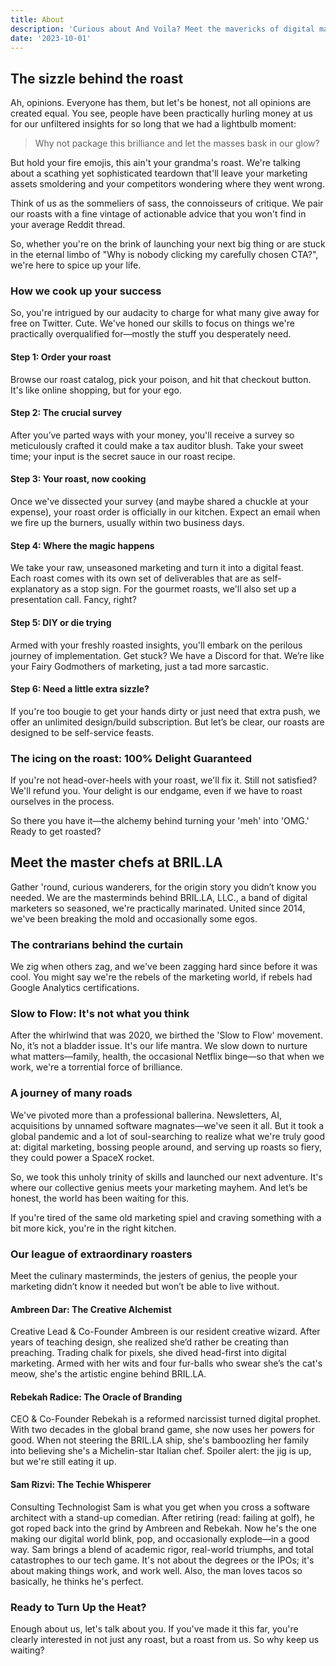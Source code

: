 ```yaml
---
title: About
description: 'Curious about And Voila? Meet the mavericks of digital marketing, serving up roasts hotter than your morning coffee. Get the backstory and get roasted.'
date: '2023-10-01'
---
```


## The sizzle behind the roast

Ah, opinions. Everyone has them, but let's be honest, not all opinions are created equal. You see, people have been practically hurling money at us for our unfiltered insights for so long that we had a lightbulb moment:

> Why not package this brilliance and let the masses bask in our glow?

But hold your fire emojis, this ain't your grandma's roast. We're talking about a scathing yet sophisticated teardown that'll leave your marketing assets smoldering and your competitors wondering where they went wrong.

Think of us as the sommeliers of sass, the connoisseurs of critique. We pair our roasts with a fine vintage of actionable advice that you won't find in your average Reddit thread.

So, whether you're on the brink of launching your next big thing or are stuck in the eternal limbo of "Why is nobody clicking my carefully chosen CTA?", we're here to spice up your life.

### How we cook up your success

So, you're intrigued by our audacity to charge for what many give away for free on Twitter. Cute. We've honed our skills to focus on things we're practically overqualified for—mostly the stuff you desperately need.

#### Step 1: Order your roast

Browse our roast catalog, pick your poison, and hit that checkout button. It's like online shopping, but for your ego.

#### Step 2: The crucial survey

After you’ve parted ways with your money, you'll receive a survey so meticulously crafted it could make a tax auditor blush. Take your sweet time; your input is the secret sauce in our roast recipe.

#### Step 3: Your roast, now cooking

Once we've dissected your survey (and maybe shared a chuckle at your expense), your roast order is officially in our kitchen. Expect an email when we fire up the burners, usually within two business days.

#### Step 4: Where the magic happens

We take your raw, unseasoned marketing and turn it into a digital feast. Each roast comes with its own set of deliverables that are as self-explanatory as a stop sign. For the gourmet roasts, we'll also set up a presentation call. Fancy, right?

#### Step 5: DIY or die trying

Armed with your freshly roasted insights, you'll embark on the perilous journey of implementation. Get stuck? We have a Discord for that. We’re like your Fairy Godmothers of marketing, just a tad more sarcastic.

#### Step 6: Need a little extra sizzle?

If you're too bougie to get your hands dirty or just need that extra push, we offer an unlimited design/build subscription. But let’s be clear, our roasts are designed to be self-service feasts.

### The icing on the roast: 100% Delight Guaranteed

If you're not head-over-heels with your roast, we'll fix it. Still not satisfied? We'll refund you. Your delight is our endgame, even if we have to roast ourselves in the process.

So there you have it—the alchemy behind turning your 'meh' into 'OMG.' Ready to get roasted?

## Meet the master chefs at BRIL.LA

Gather 'round, curious wanderers, for the origin story you didn’t know you needed. We are the masterminds behind BRIL.LA, LLC., a band of digital marketers so seasoned, we're practically marinated. United since 2014, we've been breaking the mold and occasionally some egos.

### The contrarians behind the curtain

We zig when others zag, and we've been zagging hard since before it was cool. You might say we're the rebels of the marketing world, if rebels had Google Analytics certifications.

### Slow to Flow: It's not what you think

After the whirlwind that was 2020, we birthed the 'Slow to Flow' movement. No, it’s not a bladder issue. It's our life mantra. We slow down to nurture what matters—family, health, the occasional Netflix binge—so that when we work, we're a torrential force of brilliance.

### A journey of many roads

We've pivoted more than a professional ballerina. Newsletters, AI, acquisitions by unnamed software magnates—we've seen it all. But it took a global pandemic and a lot of soul-searching to realize what we're truly good at: digital marketing, bossing people around, and serving up roasts so fiery, they could power a SpaceX rocket.

So, we took this unholy trinity of skills and launched our next adventure. It's where our collective genius meets your marketing mayhem. And let’s be honest, the world has been waiting for this.

If you're tired of the same old marketing spiel and craving something with a bit more kick, you're in the right kitchen.

### Our league of extraordinary roasters

Meet the culinary masterminds, the jesters of genius, the people your marketing didn’t know it needed but won’t be able to live without.

#### Ambreen Dar: The Creative Alchemist

Creative Lead & Co-Founder
Ambreen is our resident creative wizard. After years of teaching design, she realized she’d rather be creating than preaching. Trading chalk for pixels, she dived head-first into digital marketing. Armed with her wits and four fur-balls who swear she’s the cat's meow, she's the artistic engine behind BRIL.LA.

#### Rebekah Radice: The Oracle of Branding

CEO & Co-Founder
Rebekah is a reformed narcissist turned digital prophet. With two decades in the global brand game, she now uses her powers for good. When not steering the BRIL.LA ship, she's bamboozling her family into believing she's a Michelin-star Italian chef. Spoiler alert: the jig is up, but we're still eating it up.

#### Sam Rizvi: The Techie Whisperer

Consulting Technologist
Sam is what you get when you cross a software architect with a stand-up comedian. After retiring (read: failing at golf), he got roped back into the grind by Ambreen and Rebekah. Now he's the one making our digital world blink, pop, and occasionally explode—in a good way. Sam brings a blend of academic rigor, real-world triumphs, and total catastrophes to our tech game. It's not about the degrees or the IPOs; it's about making things work, and work well. Also, the man loves tacos so basically, he thinks he's perfect.

### Ready to Turn Up the Heat?

Enough about us, let's talk about you. If you've made it this far, you're clearly interested in not just any roast, but a roast from us. So why keep us waiting?
